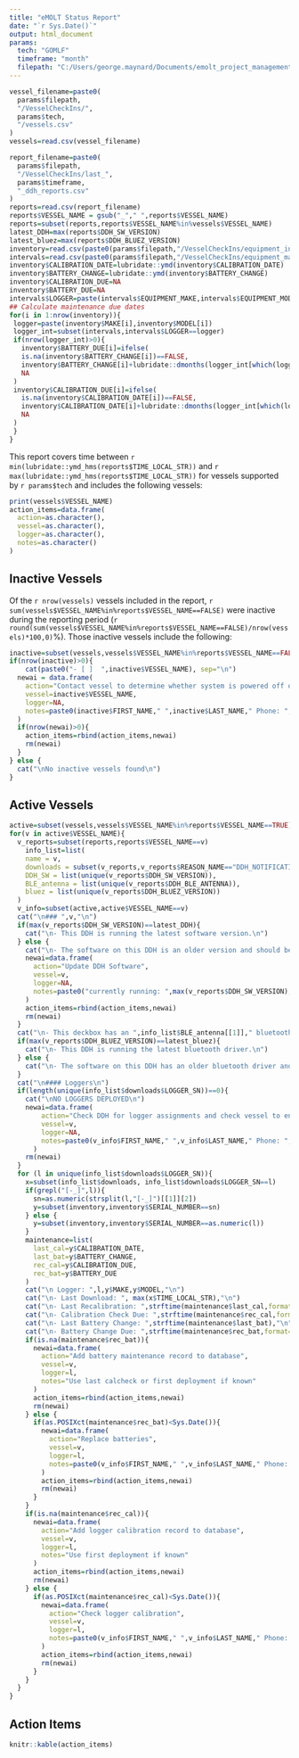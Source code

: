 ```yaml
---
title: "eMOLT Status Report"
date: "`r Sys.Date()`"
output: html_document
params:
  tech: "GOMLF"
  timeframe: "month"
  filepath: "C:/Users/george.maynard/Documents/emolt_project_management"
---
```


```r
vessel_filename=paste0(
  params$filepath,
  "/VesselCheckIns/",
  params$tech,
  "/vessels.csv"
)
vessels=read.csv(vessel_filename)
```

```r
report_filename=paste0(
  params$filepath,
  "/VesselCheckIns/last_",
  params$timeframe,
  "_ddh_reports.csv"
)
reports=read.csv(report_filename)
reports$VESSEL_NAME = gsub("_"," ",reports$VESSEL_NAME)
reports=subset(reports,reports$VESSEL_NAME%in%vessels$VESSEL_NAME)
latest_DDH=max(reports$DDH_SW_VERSION)
latest_bluez=max(reports$DDH_BLUEZ_VERSION)
inventory=read.csv(paste0(params$filepath,"/VesselCheckIns/equipment_inventory.csv"))
intervals=read.csv(paste0(params$filepath,"/VesselCheckIns/equipment_maintenance_intervals.csv"))
inventory$CALIBRATION_DATE=lubridate::ymd(inventory$CALIBRATION_DATE)
inventory$BATTERY_CHANGE=lubridate::ymd(inventory$BATTERY_CHANGE)
inventory$CALIBRATION_DUE=NA
inventory$BATTERY_DUE=NA
intervals$LOGGER=paste(intervals$EQUIPMENT_MAKE,intervals$EQUIPMENT_MODEL)
## Calculate maintenance due dates
for(i in 1:nrow(inventory)){
 logger=paste(inventory$MAKE[i],inventory$MODEL[i])
 logger_int=subset(intervals,intervals$LOGGER==logger)
 if(nrow(logger_int)>0){
   inventory$BATTERY_DUE[i]=ifelse(
   is.na(inventory$BATTERY_CHANGE[i])==FALSE,
   inventory$BATTERY_CHANGE[i]+lubridate::dmonths(logger_int[which(logger_int$EQUIPMENT_MAINTENANCE_EVENT=="Battery Replaced"),"EQUIPMENT_MAINTENANCE_INTERVAL_MONTHS"]),
   NA
 )
 inventory$CALIBRATION_DUE[i]=ifelse(
   is.na(inventory$CALIBRATION_DATE[i])==FALSE,
   inventory$CALIBRATION_DATE[i]+lubridate::dmonths(logger_int[which(logger_int$EQUIPMENT_MAINTENANCE_EVENT%in%c("Calibration Check","Factory Calibration")),"EQUIPMENT_MAINTENANCE_INTERVAL_MONTHS"]),
   NA
 )
 }
}
```

This report covers time between `r min(lubridate::ymd_hms(reports$TIME_LOCAL_STR))` and `r max(lubridate::ymd_hms(reports$TIME_LOCAL_STR))` for vessels supported by `r params$tech` and includes the following vessels: 

```r
print(vessels$VESSEL_NAME)
action_items=data.frame(
  action=as.character(),
  vessel=as.character(),
  logger=as.character(),
  notes=as.character()
)
```

## Inactive Vessels

Of the `r nrow(vessels)` vessels included in the report, `r sum(vessels$VESSEL_NAME%in%reports$VESSEL_NAME==FALSE)` were inactive during the reporting period (`r round(sum(vessels$VESSEL_NAME%in%reports$VESSEL_NAME==FALSE)/nrow(vessels)*100,0)`%). Those inactive vessels include the following:

```r
inactive=subset(vessels,vessels$VESSEL_NAME%in%reports$VESSEL_NAME==FALSE)
if(nrow(inactive)>0){
    cat(paste0("- [ ]  ",inactive$VESSEL_NAME), sep="\n")
  newai = data.frame(
    action="Contact vessel to determine whether system is powered off or vessel is not fishing",
    vessel=inactive$VESSEL_NAME,
    logger=NA,
    notes=paste0(inactive$FIRST_NAME," ",inactive$LAST_NAME," Phone: ",inactive$PHONE," email: ",inactive$EMAIL)
  )
  if(nrow(newai)>0){
    action_items=rbind(action_items,newai)
    rm(newai)
  }
} else {
  cat("\nNo inactive vessels found\n")
}

```

## Active Vessels

```r
active=subset(vessels,vessels$VESSEL_NAME%in%reports$VESSEL_NAME==TRUE)
for(v in active$VESSEL_NAME){
  v_reports=subset(reports,reports$VESSEL_NAME==v)
    info_list=list(
    name = v,
    downloads = subset(v_reports,v_reports$REASON_NAME=="DDH_NOTIFICATION_OK_LOGGER_DL"),
    DDH_SW = list(unique(v_reports$DDH_SW_VERSION)),
    BLE_antenna = list(unique(v_reports$DDH_BLE_ANTENNA)),
    bluez = list(unique(v_reports$DDH_BLUEZ_VERSION))
  )
  v_info=subset(active,active$VESSEL_NAME==v)
  cat("\n### ",v,"\n")
  if(max(v_reports$DDH_SW_VERSION)==latest_DDH){
    cat("\n- This DDH is running the latest software version.\n")
  } else {
    cat("\n- The software on this DDH is an older version and should be updated.\n")
    newai=data.frame(
      action="Update DDH Software",
      vessel=v,
      logger=NA,
      notes=paste0("currently running: ",max(v_reports$DDH_SW_VERSION)," newest: ", latest_DDH)
    )
    action_items=rbind(action_items,newai)
    rm(newai)
  }
  cat("\n- This deckbox has an ",info_list$BLE_antenna[[1]]," bluetooth antenna.\n")
  if(max(v_reports$DDH_BLUEZ_VERSION)==latest_bluez){
    cat("\n- This DDH is running the latest bluetooth driver.\n")
  } else {
    cat("\n- The software on this DDH has an older bluetooth driver and should be updated.\n")
  }
  cat("\n#### Loggers\n")
  if(length(unique(info_list$downloads$LOGGER_SN))==0){
    cat("\nNO LOGGERS DEPLOYED\n")
    newai=data.frame(
        action="Check DDH for logger assignments and check vessel to ensure logger is present",
        vessel=v,
        logger=NA,
        notes=paste0(v_info$FIRST_NAME," ",v_info$LAST_NAME," Phone: ",v_info$PHONE," email: ",v_info$EMAIL)
      )
    rm(newai)
  }
  for (l in unique(info_list$downloads$LOGGER_SN)){
    x=subset(info_list$downloads, info_list$downloads$LOGGER_SN==l)
    if(grepl("[-_]",l)){
      sn=as.numeric(strsplit(l,"[-_]")[[1]][2])
      y=subset(inventory,inventory$SERIAL_NUMBER==sn)
    } else {
      y=subset(inventory,inventory$SERIAL_NUMBER==as.numeric(l))
    }
    maintenance=list(
      last_cal=y$CALIBRATION_DATE,
      last_bat=y$BATTERY_CHANGE,
      rec_cal=y$CALIBRATION_DUE,
      rec_bat=y$BATTERY_DUE
    )
    cat("\n Logger: ",l,y$MAKE,y$MODEL,"\n")
    cat("\n- Last Download: ", max(x$TIME_LOCAL_STR),"\n")
    cat("\n- Last Recalibration: ",strftime(maintenance$last_cal,format="%Y-%m-%d"),"\n")
    cat("\n- Calibration Check Due: ",strftime(maintenance$rec_cal,format="%Y-%m-%d"),"\n")
    cat("\n- Last Battery Change: ",strftime(maintenance$last_bat),"\n")
    cat("\n- Battery Change Due: ",strftime(maintenance$rec_bat,format="%Y-%m-%d"),"\n")
    if(is.na(maintenance$rec_bat)){
      newai=data.frame(
        action="Add battery maintenance record to database",
        vessel=v,
        logger=l,
        notes="Use last calcheck or first deployment if known"
      )
      action_items=rbind(action_items,newai)
      rm(newai)
    } else {
      if(as.POSIXct(maintenance$rec_bat)<Sys.Date()){
        newai=data.frame(
          action="Replace batteries",
          vessel=v,
          logger=l,
          notes=paste0(v_info$FIRST_NAME," ",v_info$LAST_NAME," Phone: ",v_info$PHONE," email: ",v_info$EMAIL)
        )
        action_items=rbind(action_items,newai)
        rm(newai)
      }
    }
    if(is.na(maintenance$rec_cal)){
      newai=data.frame(
        action="Add logger calibration record to database",
        vessel=v,
        logger=l,
        notes="Use first deployment if known"
      )
      action_items=rbind(action_items,newai)
      rm(newai)
    } else {
      if(as.POSIXct(maintenance$rec_cal)<Sys.Date()){
        newai=data.frame(
          action="Check logger calibration",
          vessel=v,
          logger=l,
          notes=paste0(v_info$FIRST_NAME," ",v_info$LAST_NAME," Phone: ",v_info$PHONE," email: ",v_info$EMAIL)
        )
        action_items=rbind(action_items,newai)
        rm(newai)
      }
    }
  }
}
```

## Action Items
```r
knitr::kable(action_items)
```
